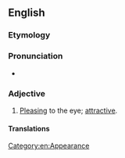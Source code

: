 ==English==

===Etymology===
{{compound|en|nice|looking}}

===Pronunciation===
* {{IPA|/ˈnaɪs ˈlʊkɪŋ/|lang=en}}

===Adjective===
{{en-adj|head=[[nice]]-[[looking]]|more|nicer-looking|sup2=nicest-looking}}

# [[pleasing|Pleasing]] to the eye; [[attractive]].

====Translations====
{{trans-see|attractive}}

[[Category:en:Appearance]]